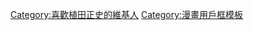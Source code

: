 {{Userbox-r
  |border-c = #000000
  |border-s = 1
  |id-c     = #FFCC00
  |id-s     = 14
  |id-fc    = #FFFF00
  |info-c   = #ffff00
  |info-s   = 10
  |info-fc  = #000000
  |id       = 植田<br>正史
  |info     = 這個用戶十分喜欢'''[[植田正史]]'''的漫画。
}}<includeonly>[[Category:喜歡植田正史的維基人]]</includeonly><noinclude>
[[Category:漫畫用戶框模板]]
</noinclude>